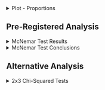 <!-- Plot -->

<details>
  <summary>
  Plot - Proportions
  </summary>
  
<br>
  
```r
source('r-scripts/fo-recall/fo_recall_filter.R')
source('r-scripts/fo-recall/fo_recall_plots.R')

include_graphics(
  file.path(main_dir,"plots/fo-recall/plt_fo_prop.png")
)
```

Note: 

- Proportions are taken within condition and context (High/Low). E.g., All the green bars in the top left sum to 1, all the orange bars in the top middle sum to 1, and so on. 
- The colour palette is colourblind friendly.

<br>

</details>

## Pre-Registered Analysis

<!-- McNemar Test with Odds Ratio and Cohen's g effect sizes -->

<details>
  <summary>
    McNemar Test Results
  </summary>
  
```r
# source('r-scripts/fo-recall/fo_recall_filter.R')
source('r-scripts/fo-recall/pr_fo_recall_analysis.R')

kable(fo_stats, 'html', digits = 3) %>%
  kable_classic(full_width = T, position = "center", html_font = "Arial") #%>%
  #column_spec(c(4, 6), bold = T)
```

<br>

Effect Size Interpretation

```r
kable(interp, 'html', digits = 3) %>%
  kable_classic(full_width = F, position = "left", html_font = "Arial")
```

<br>

Note:

- Table shows Cohen's $g$ not Hedge's $g$ (which is a variant of Cohen's $d$).

<br>

</details>

<!-- McNemar Test Conclusions -->

<details>
  <summary>
    McNemar Test Conclusions
  </summary>

```r
chi <- round(fo_stats$Statistic, 2)
df <- round(fo_stats$df)
p <- round(fo_stats$p.value, 3)
OR <- round(fo_stats$OR, 2)
```

<br>

<h4>Extreme First Condition:</h4>

```r
kable(g1_tab, 'html') %>%
  kable_classic(full_width = F, position = "left", html_font = "Arial")
```

<br>

$\chi^2(`r df[1]`) = `r chi[1]`, p = `r p[1]`$

- There is a significant change in judgement evaluation between the high and low risky doors.

- The odds of stating the extreme value given they are seeing the high-risk door is `r OR[1]` times that of seeing the low-risk door and not stating the extreme value.

<br>

<h4>Extreme Last Condition:</h4>

```r
kable(g2_tab, "html") %>%
  kable_classic(full_width = F, position = "left", html_font = "Arial")
```

<br>

$\chi^2(`r df[2]`) = `r chi[2]`, p = `r p[2]`$

- There is a significant change in judgement evaluation between the high and low risky doors.

- The odds of stating the extreme value given they are seeing the high-risk door is `r OR[2]` times that of seeing the low-risk door and not stating the extreme value.

<br>

<h4>No Extreme Condition:</h4>

```r
kable(g3_tab, 'html') %>%
  kable_classic(full_width = F, position = "left", html_font = "Arial")
```

<br>

$\chi^2(`r df[3]`) = `r chi[3]`, p = `r p[3]`$

- There is a significant change in judgement evaluation between the high and low risky doors.

- The odds of stating the extreme value given they are seeing the high-risk door is `r OR[3]` times that of seeing the low-risk door and not stating the extreme value.

<br>

</details>

## Alternative Analysis

<!-- 2x3 Chi-Squared Tests -->

<details>
  <summary>
    2x3 Chi-Squared Tests
  </summary>

```r
source('r-scripts/fo-recall/chisq_fo_recall_analysis.R')

chi <- round(c(fo_high_test$statistic, fo_low_test$statistic), 2)
df <- round(c(fo_high_test$parameter, fo_low_test$parameter), 2)
p <- round(c(fo_high_test$p.value, fo_low_test$p.value), 3)
v <- round(c(fo_high_eff, fo_low_eff), 2)
```

<h4> High Value Results </h4>

```r
kable(fo_high_tab, 'html', caption = 'High Value Contingency Table') %>%
  kable_classic(full_width = F, position = "left", html_font = "Arial")
```

<br>

$\chi^2(`r df[1]`) = `r chi[1]`, p = `r p[1]`, \varphi_c = `r v[1]`$

- Cannot rule out that recalling the extreme value is independent of condition.


```r
kable(std_res_high, 'html', caption = 'Standardized Residuals', digits = 2) %>%
  kable_classic(full_width = F, position = "float_left", html_font = "Arial")

kable(p_high, 'html', caption = 'p-values', digits = 3) %>%
  kable_classic(full_width = F, position = "float_left", html_font = "Arial")
```

<br>
<br>
<br>
<br>
<br>
<br>
<br>

- None of the three conditions differ significantly from the expected value.

<br>


<h4> Low Value Results </h4>

```r
kable(fo_low_tab, 'html', caption = 'Low Value Contingency Table') %>%
  kable_classic(full_width = F, position = "left", html_font = "Arial")
```

<br>

$\chi^2(`r df[2]`) = `r chi[2]`, p = `r p[2]`, \varphi_c = `r v[2]`$

- Recalling the extreme value is dependent on condition; however, the association/effect is a weak/small one.


```r
kable(std_res_low, 'html', caption = 'Standardized Residuals', digits = 2) %>%
  kable_classic(full_width = F, position = "float_left", html_font = "Arial")

kable(p_low, 'html', caption = 'p-values', digits = 3) %>%
  kable_classic(full_width = F, position = "float_left", html_font = "Arial")
```

<br>
<br>
<br>
<br>
<br>
<br>
<br>

The *No Extreme* and *Extreme 1st* conditions both differ significantly from the expected value. The *No Extreme* condition tends to recall the extreme value, whereas *Extreme 1st* does not.

- No Extreme: $z = `r round(std_res_low[4], 2)`, p = `r round(p_low[4], 3)`$

- Extreme 1st: $z = `r round(std_res_low[5], 2)`, p = `r round(p_low[5], 3)`$

<br>

<h4>Post-Hoc Pairwise Fisher-Exact Tests</h4>

```r
kable(fish_tests, 'html', digits = 4) %>%
  kable_classic(full_width = F, position = "left", html_font = "Arial")
```

<br>

- Recalling the extreme value was found to be dependent on condition ($p = `r round(fish_tests$p_value_adj[4], 3)`$) only when low value options in the No Extreme and Extreme First conditions are considered (Row 4 in the table). Everything else fails to reach significance.  

<br>

Note:

- In the contingency tables, 'Yes' indicates the extreme value was recalled, 'No' indicates that it was not.

- Only recalled outcomes that matched the programmed values were included. i.e., if they saw the *High Value Risky Door*, 80 was logged as "Yes" and 60 was logged as "No." If they saw the *Low Value Risky Door*, 20 was logged as "Yes", 40 was logged as "No". Participants who responded with any "other" values were removed from the analysis. Only Risky doors were evaluated. 

- In total, removing "other" responses resulted `r n_other` participants being excluded from these analyses leaving a final N = `r n_fo`.

- $\varphi_c$ is Cramér’s V, a measure of association for two nominal variables (i.e., an effect size of sorts). It can take a value between 0 and 1, with 0 indicating no association (i.e., full independence). 

- Post-hoc analysis on each $\chi^2$ test was conducted by evaluating the standardized residuals from the chi-square analysis because it seemed the most intuitive approach. However, pairwise Pearson Chi-squared or Fisher Exact tests across the three conditions were also run. The `p_value_adj` column shows corrected p-values using the Holm-Bonferroni method.

<br>

</details>
























